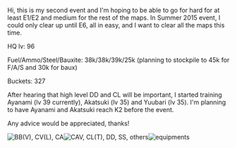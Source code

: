 Hi, this is my second event and I'm hoping to be able to go for hard for at least E1/E2 and medium for the rest of the maps. In Summer 2015 event, I could only clear up until E6, all in easy, and I want to clear all the maps this time.

HQ lv: 96

Fuel/Ammo/Steel/Bauxite: 38k/38k/39k/25k (planning to stockpile to 45k for F/A/S and 30k for baux)

Buckets: 327

After hearing that high level DD and CL will be important, I started training Ayanami (lv 39 currently), Akatsuki (lv 35) and Yuubari (lv 35). I'm planning to have Ayanami and Akatsuki reach K2 before the event.

Any advice would be appreciated, thanks!

[[File:Fleetcomp1.png|thumb|BB(V), CV(L), CA]][[File:Fleetcomp2.png|thumb|CAV, CL(T), DD, SS, others]][[File:Equiplist.png|thumb|equipments]]<ac_metadata title="Fleet readiness for medium/hard mix?"> </ac_metadata>